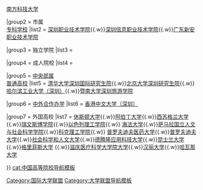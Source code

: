 {{Navbox
|name  = SIFCUL
|title = [[深圳国际友好城市大学联盟|<span style="color:#fff;">深圳国际友好城市大学联盟</span>]]
| titlestyle = background:#0f5161; color:#ffffff;
| abovestyle = 
| groupstyle = 
| above  =
| image  = 

|group1 = 市属<br />[[普通高等学校|普通高校]]
|list1  = [[深圳大学]]{{.w}} [[南方科技大学]]

|group2 = 市属<br />[[专科学校]]
|list2 =  [[深圳职业技术学院]]{{.w}}[[深圳信息职业技术学院]]{{.w}}[[广东新安职业技术学院]]

|group3 = 独立学院
|list3 =  

|group4 = 成人院校
|list4 =  

|group5 = [[中央部属高校|中央部属]]<br/>[[普通高等学校|普通高校]]
|list5 =  [[清华大学深圳国际研究生院]]{{.w}}[[北京大学深圳研究生院]]{{.w}}[[哈尔滨工业大学深圳研究生院|哈尔滨工业大学（深圳）]]{{.w}}[[暨南大学深圳旅游学院]]

|group6 = [[中外合作办学]]
|list6 = [[香港中文大学（深圳）]]

|group7 = 外国高校
|list7 = [[休斯顿大学]]{{.w}}[[阿伯丁大学]]{{.w}}[[西苏格兰大学]]{{.w}}[[瑞文斯博学院]]{{.w}}[[以色列理工学院]]{{.w}} [[海法大学]]{{.w}}[[萨马拉国立人文与社会科学学院]]{{.w}}[[科克理工学院]]{{.w}} [[普罗夫迪夫医药大学]]{{.w}}[[普罗夫迪夫大学]]{{.w}}[[社会科学和人文大学]]{{.w}}[[德腾隆应用科技大学]]{{.w}}[[昆士兰大学]]{{.w}}[[格里菲斯大学]] {{.w}}[[滋庆医疗科学大学院大学]]{{.w}}[[汉丽大学]]{{.w}}[[哈瓦那大学]]


}}<noinclude>
[[Category:国际大学联盟]]
[[Category:大学联盟导航模板]]
[[cat:中国高等院校导航模板]]
</noinclude>